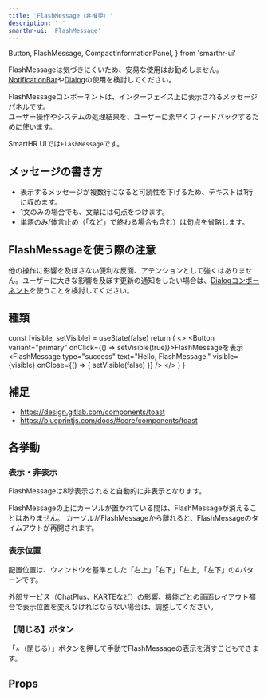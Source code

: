 ```yaml
---
title: 'FlashMessage（非推奨）'
description: ' '
smarthr-ui: 'FlashMessage'
---
```


  Button,
  FlashMessage,
  CompactInformationPanel,
} from 'smarthr-ui'


<CompactInformationPanel type="warning">
  <Message>FlashMessageは気づきにくいため、安易な使用はお勧めしません。<a href="/products/components/notification-bar/">NotificationBar</a>や<a href="/products/components/dialog/">Dialog</a>の使用を検討してください。</Message>
</CompactInformationPanel>


FlashMessageコンポーネントは、インターフェイス上に表示されるメッセージパネルです。  
ユーザー操作やシステムの処理結果を、ユーザーに素早くフィードバックするために使います。

SmartHR UIでは`FlashMessage`です。


<ComponentStory name="FlashMessage" />


## メッセージの書き方

* 表示するメッセージが複数行になると可読性を下げるため、テキストは1行に収めます。
* 1文のみの場合でも、文章には句点をつけます。
* 単語のみ/体言止め（「など」で終わる場合も含む）は句点を省略します。


## FlashMessageを使う際の注意

他の操作に影響を及ぼさない便利な反面、アテンションとして強くはありません。ユーザーに大きな影響を及ぼす更新の通知をしたい場合は、[Dialogコンポーネント](/products/components/dialog/)を使うことを検討してください。

## 種類

  const [visible, setVisible] = useState(false)
  return (
    <>
        <Button variant="primary" onClick={() => setVisible(true)}>FlashMessageを表示</Button>
        <FlashMessage type="success" text="Hello, FlashMessage." visible={visible} onClose={() => { setVisible(false) }} />
    </>
  )
}

<ComponentPreview>
  <DynamicFlashMessage />
</ComponentPreview>

## 補足

* https://design.gitlab.com/components/toast
* https://blueprintjs.com/docs/#core/components/toast

## 各挙動

### 表示・非表示

FlashMessageは8秒表示されると自動的に非表示となります。

FlashMessageの上にカーソルが置かれている間は、FlashMessageが消えることはありません。
カーソルがFlashMessageから離れると、FlashMessageのタイムアウトが再開されます。


### 表示位置

配置位置は、ウィンドウを基準とした「右上」「右下」「左上」「左下」の4パターンです。

外部サービス（ChatPlus、KARTEなど）の影響、機能ごとの画面レイアウト都合で表示位置を変えなければならない場合は、調整してください。


### 【閉じる】ボタン

「×（閉じる）」ボタンを押して手動でFlashMessageの表示を消すこともできます。


## Props

<ComponentPropsTable name="FlashMessage" />
